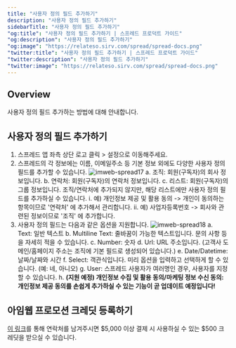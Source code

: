 ```yaml
---
title: "사용자 정의 필드 추가하기"
description: "사용자 정의 필드 추가하기"
sidebarTitle: "사용자 정의 필드 추가하기"
"og:title": "사용자 정의 필드 추가하기 | 스프레드 프로덕트 가이드"
"og:description": "사용자 정의 필드 추가하기"
"og:image": "https://relateso.sirv.com/spread/spread-docs.png"
"twitter:title": "사용자 정의 필드 추가하기 | 스프레드 프로덕트 가이드"
"twitter:description": "사용자 정의 필드 추가하기"
"twitter:image": "https://relateso.sirv.com/spread/spread-docs.png"
---
```


## Overview

사용자 정의 필드 추가하는 방법에 대해 안내합니다. 

## 사용자 정의 필드 추가하기
1. 스프레드 앱 좌측 상단 로고 클릭 > 설정으로 이동해주세요.
2. 스프레드의 각 정보에는 이름, 이메일주소 등 기본 정보 외에도 다양한 사용자 정의 필드를 추가할 수 있습니다.
    ![imweb-spread17](/images/imweb17.png)
    a. 조직: 회원(구독자)의 회사 정보입니다.
    b. 연락처: 회원(구독자)의 연락처 정보입니다.
    c. 리스트: 회원(구독자)의 그룹 정보입니다. 조직/연락처에 추가되지 않지만, 해당 리스트에만 사용자 정의 필드를 추가하실 수 있습니다.
        i. 예) 개인정보 제공 및 활용 동의 -> 개인이 동의하는 항목이므로 '연락처' 에 추가해서 관리합니다.
        ii. 예) 사업자등록번호 -> 회사와 관련된 정보이므로 '조직' 에 추가합니다.
3. 사용자 정의 필드는 다음과 같은 옵션을 지원합니다.
    ![imweb-spread18](/images/imweb18.png)
    a. Text: 일반 텍스트
    b. Multiline Text: 줄바꿈이 가능한 텍스트입니다. 문의 사항 등을 자세히 적을 수 있습니다.
    c. Number: 숫자
    d. Url: URL 주소입니다. (고객사 도메인/홈페이지 주소는 조직에 기본 필드로 생성되어 있습니다.)
    e. Date/Datetime: 날짜/날짜와 시간
    f. Select: 객관식입니다. 미리 옵션을 입력하고 선택하게 할 수 있습니다. (예: 네, 아니오)
    g. User: 스프레드 사용자가 여러명인 경우, 사용자를 지정할 수 있습니다.
    h. **(지원 예정) 개인정보 수집 및 활용 동의/마케팅 정보 수신 동의: 개인정보 제공 동의를 손쉽게 추가하실 수 있는 기능이 곧 업데이트 예정입니다!**

## 아임웹 프로모션 크레딧 등록하기

[이 링크](https://www.relate.so/forms/7dmxi0w1dsad2qpp)를 통해 연락처를 남겨주시면 $5,000 이상 결제 시 사용하실 수 있는 $500 크레딧을 받으실 수 있습니다.